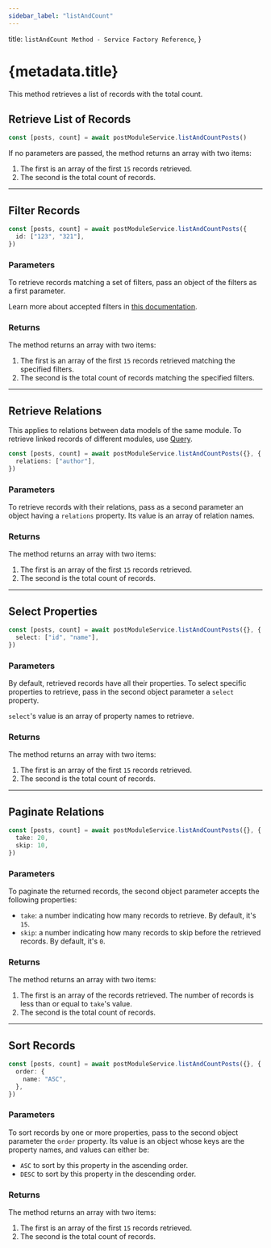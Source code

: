 ```yaml
---
sidebar_label: "listAndCount"
---
```


  title: `listAndCount Method - Service Factory Reference`,
}

# {metadata.title}

This method retrieves a list of records with the total count.

## Retrieve List of Records

```ts
const [posts, count] = await postModuleService.listAndCountPosts()
```

If no parameters are passed, the method returns an array with two items:

1. The first is an array of the first `15` records retrieved.
2. The second is the total count of records.

---

## Filter Records

```ts
const [posts, count] = await postModuleService.listAndCountPosts({
  id: ["123", "321"],
})
```

### Parameters

To retrieve records matching a set of filters, pass an object of the filters as a first parameter.

<Note>

Learn more about accepted filters in [this documentation](../../tips/filtering/page.mdx).

</Note>

### Returns

The method returns an array with two items:

1. The first is an array of the first `15` records retrieved matching the specified filters.
2. The second is the total count of records matching the specified filters.

---

## Retrieve Relations

<Note>

This applies to relations between data models of the same module. To retrieve linked records of different modules, use [Query](!docs!/learn/advanced-development/module-links/query).

</Note>

```ts
const [posts, count] = await postModuleService.listAndCountPosts({}, {
  relations: ["author"],
})
```

### Parameters

To retrieve records with their relations, pass as a second parameter an object having a `relations` property. Its value is an array of relation names.

### Returns

The method returns an array with two items:

1. The first is an array of the first `15` records retrieved.
2. The second is the total count of records.

---

## Select Properties

```ts
const [posts, count] = await postModuleService.listAndCountPosts({}, {
  select: ["id", "name"],
})
```

### Parameters

By default, retrieved records have all their properties. To select specific properties to retrieve, pass in the second object parameter a `select` property.

`select`'s value is an array of property names to retrieve.

### Returns

The method returns an array with two items:

1. The first is an array of the first `15` records retrieved.
2. The second is the total count of records.

---

## Paginate Relations

```ts
const [posts, count] = await postModuleService.listAndCountPosts({}, {
  take: 20,
  skip: 10,
})
```

### Parameters

To paginate the returned records, the second object parameter accepts the following properties:

- `take`: a number indicating how many records to retrieve. By default, it's `15`.
- `skip`: a number indicating how many records to skip before the retrieved records. By default, it's `0`.

### Returns

The method returns an array with two items:

1. The first is an array of the records retrieved. The number of records is less than or equal to `take`'s value.
2. The second is the total count of records.

---

## Sort Records

```ts
const [posts, count] = await postModuleService.listAndCountPosts({}, {
  order: {
    name: "ASC",
  },
})
```

### Parameters

To sort records by one or more properties, pass to the second object parameter the `order` property. Its value is an object whose keys are the property names, and values can either be:

- `ASC` to sort by this property in the ascending order.
- `DESC` to sort by this property in the descending order.

### Returns

The method returns an array with two items:

1. The first is an array of the first `15` records retrieved.
2. The second is the total count of records.
